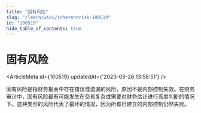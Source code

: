 ```yaml
---
title: "固有风险"
slug: "/learn/wiki/inherentrisk-100519"
id: "100519"
hide_table_of_contents: true
---
```



# 固有风险

<ArticleMeta id={100519} updatedAt={'2023-09-26 13:58:51'} />
<div className='border-solid border-b border-t-0 my-4 border-[var(--ifm-color-gray-300)]' />

固有风险是指财务报表中存在错误或遗漏的风险，原因不是内部控制失效。在财务审计中，固有风险最有可能发生在交易复杂或需要对财务估计进行高度判断的情况下。这种类型的风险代表了最坏的情况，因为所有已建立的内部控制仍然失败。
